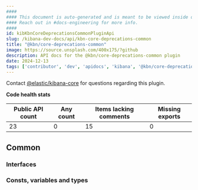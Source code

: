```yaml
---
####
#### This document is auto-generated and is meant to be viewed inside our experimental, new docs system.
#### Reach out in #docs-engineering for more info.
####
id: kibKbnCoreDeprecationsCommonPluginApi
slug: /kibana-dev-docs/api/kbn-core-deprecations-common
title: "@kbn/core-deprecations-common"
image: https://source.unsplash.com/400x175/?github
description: API docs for the @kbn/core-deprecations-common plugin
date: 2024-12-13
tags: ['contributor', 'dev', 'apidocs', 'kibana', '@kbn/core-deprecations-common']
---
```




Contact [@elastic/kibana-core](https://github.com/orgs/elastic/teams/kibana-core) for questions regarding this plugin.

**Code health stats**

| Public API count  | Any count | Items lacking comments | Missing exports |
|-------------------|-----------|------------------------|-----------------|
| 23 | 0 | 15 | 0 |

## Common

### Interfaces
<DocDefinitionList data={kbnCoreDeprecationsCommonObj.common.interfaces}/>

### Consts, variables and types
<DocDefinitionList data={kbnCoreDeprecationsCommonObj.common.misc}/>

